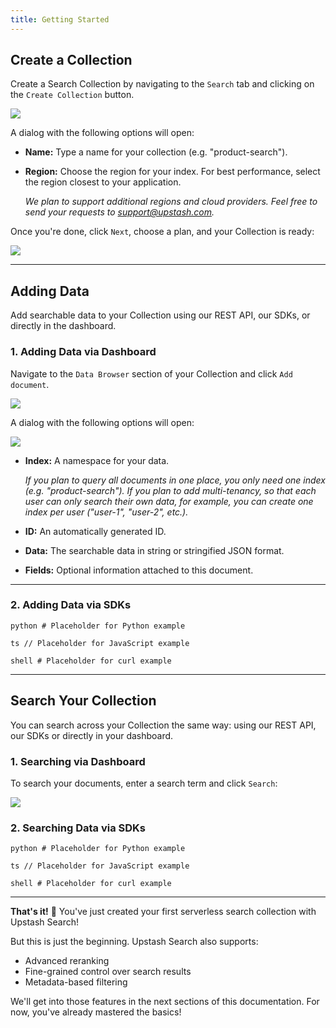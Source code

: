 ```yaml
---
title: Getting Started
---
```


## Create a Collection

Create a Search Collection by navigating to the `Search` tab and clicking on the `Create Collection` button.

<Frame style={{ width: "600px" }}>
  <img src="/img/search/create-collection.png" />
</Frame>

A dialog with the following options will open:

- **Name:** Type a name for your collection (e.g. "product-search").

- **Region:** Choose the region for your index. For best performance, select the region closest to your application.

  _We plan to support additional regions and cloud providers. Feel free to send your requests to [support@upstash.com](mailto:support@upstash.com)._

Once you're done, click `Next`, choose a plan, and your Collection is ready:

<Frame style={{ width: "600px" }}>
  <img src="/img/search/collection-created.png" />
</Frame>

---

## Adding Data

Add searchable data to your Collection using our REST API, our SDKs, or directly in the dashboard.

### 1. Adding Data via Dashboard

Navigate to the `Data Browser` section of your Collection and click `Add document`.

<Frame style={{ width: "600px" }}>
  <img src="/img/search/add-data.png" />
</Frame>

A dialog with the following options will open:

<Frame style={{ width: "600px" }}>
  <img src="/img/search/add-document.png" />
</Frame>

- **Index:** A namespace for your data.

  _If you plan to query all documents in one place, you only need one index (e.g. "product-search"). If you plan to add multi-tenancy, so that each user can only search their own data, for example, you can create one index per user ("user-1", "user-2", etc.)._

- **ID:** An automatically generated ID.

- **Data:** The searchable data in string or stringified JSON format.

- **Fields:** Optional information attached to this document.

---

### 2. Adding Data via SDKs

<Tabs>

<Tab title="Python">```python # Placeholder for Python example ```</Tab>

<Tab title="JavaScript">```ts // Placeholder for JavaScript example ```</Tab>

<Tab title="curl">```shell # Placeholder for curl example ```</Tab>

</Tabs>

---

## Search Your Collection

You can search across your Collection the same way: using our REST API, our SDKs or directly in your dashboard.

### 1. Searching via Dashboard

To search your documents, enter a search term and click `Search`:

<Frame style={{ width: "600px" }}>
  <img src="/img/search/first-search.png" />
</Frame>

### 2. Searching Data via SDKs

<Tabs>

<Tab title="Python">```python # Placeholder for Python example ```</Tab>

<Tab title="JavaScript">```ts // Placeholder for JavaScript example ```</Tab>

<Tab title="curl">```shell # Placeholder for curl example ```</Tab>

</Tabs>

---

**That's it!** 🎉 You've just created your first serverless search collection with Upstash Search!

But this is just the beginning. Upstash Search also supports:

- Advanced reranking
- Fine-grained control over search results
- Metadata-based filtering

We'll get into those features in the next sections of this documentation. For now, you've already mastered the basics!
